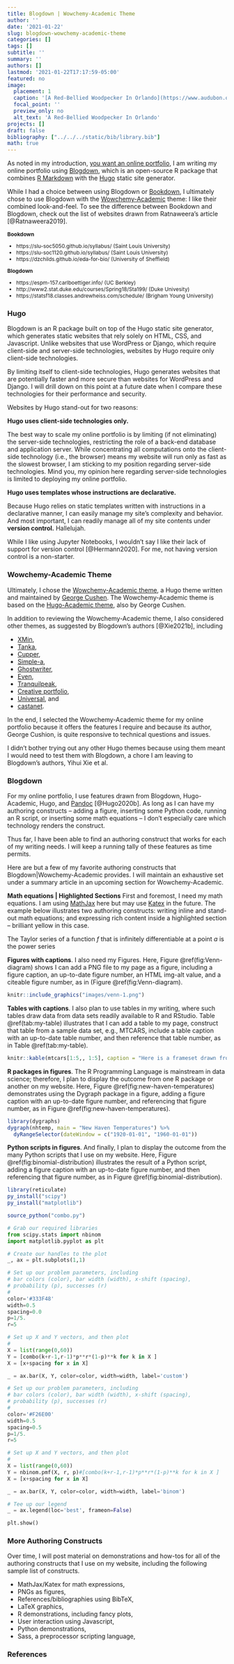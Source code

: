 ```yaml
---
title: Blogdown | Wowchemy-Academic Theme
author: ''
date: '2021-01-22'
slug: blogdown-wowchemy-academic-theme
categories: []
tags: []
subtitle: ''
summary: ''
authors: []
lastmod: '2021-01-22T17:17:59-05:00'
featured: no
image:
  placement: 1
  caption: '[A Red-Bellied Woodpecker In Orlando](https://www.audubon.org/field-guide/bird/red-bellied-woodpecker) by Cheryl Railey is licensed under [CC BY 4.0](https://creativecommons.org/licenses/by/4.0/)'
  focal_point: ''
  preview_only: no
  alt_text: 'A Red-Bellied Woodpecker In Orlando'
projects: []
draft: false
bibliography: ["../../../static/bib/library.bib"]
math: true
---
```


As noted in my introduction, [you want an online portfolio](/https://railey.io/post/you-want-an-online-portfolio/), I am writing my online portfolio using [Blogdown](https://bookdown.org/yihui/blogdown/), which is an open-source R package that combines [R Markdown](https://rmarkdown.rstudio.com/) with the [Hugo](https://gohugo.io/) static site generator.  

While I had a choice between using Blogdown or [Bookdown](https://bookdown.org/), I ultimately chose to use Blogdown with the [Wowchemy-Academic](https://wowchemy.com/templates/) theme: I like their combined look-and-feel. To see the difference between Bookdown and Blogdown, check out the list of websites drawn from Ratnaweera's article [@Ratnaweera2019].

::: {.highlight .transparent style="font-size:0.75rem"}
**Bookdown**

- https://slu-soc5050.github.io/syllabus/ (Saint Louis University)
- https://slu-soc1120.github.io/syllabus/ (Saint Louis University)
- https://dzchilds.github.io/eda-for-bio/ (University of Sheffield)

**Blogdown**

- https://espm-157.carlboettiger.info/ (UC Berkley)
- http://www2.stat.duke.edu/courses/Spring18/Sta199/ (Duke Univesity)
- https://statsf18.classes.andrewheiss.com/schedule/ (Brigham Young University)
:::

### Hugo

Blogdown is an R package built on top of the Hugo static site generator, which generates static websites that rely solely on HTML, CSS, and Javascript. Unlike websites that use WordPress or Django, which require client-side and server-side technologies, websites by Hugo require only client-side technologies.

By limiting itself to client-side technologies, Hugo generates websites that are potentially faster and more secure than websites for WordPress and Django. I will drill down on this point at a future date when I compare these technologies for their performance and security.

Websites by Hugo stand-out for two reasons:

::: {.highlight .transparent .spread}
**Hugo uses client-side technologies only.**

The best way to scale my online portfolio is by limiting (if not eliminating) the server-side technologies, restricting the role of a back-end database and application server. While concentrating all computations onto the client-side technology (i.e., the browser) means my website will run only as fast as the slowest browser, I am sticking to my position regarding server-side technologies. Mind you, my opinion here regarding server-side technologies is limited to deploying my online portfolio.
  
**Hugo uses templates whose instructions are declarative.**

Because Hugo relies on static templates written with instructions in a declarative manner, I can easily manage my site's complexity and behavior. And most important, I can readily manage all of my site contents under **version control.** Hallelujah.

While I like using Jupyter Notebooks, I wouldn't say I like their lack of support for version control [@Hermann2020]. For me, not having version control is a non-starter.
:::

### Wowchemy-Academic Theme

Ultimately, I chose the [Wowchemy-Academic theme](https://wowchemy.com/templates/), a Hugo theme written and maintained by [George Cushen](https://georgecushen.com/). The Wowchemy-Academic theme is based on the [Hugo-Academic theme](https://themes.gohugo.io/academic/), also by George Cushen.

In addition to reviewing the Wowchemy-Academic theme, I also considered other themes, as suggested by Blogdown's authors [@Xie2021b], including 

- [XMin](https://themes.gohugo.io/hugo-xmin/), 
- [Tanka](https://themes.gohugo.io/hugo-tanka/), 
- [Cupper](https://themes.gohugo.io/cupper-hugo-theme/), 
- [Simple-a](https://themes.gohugo.io/simple-a/),
- [Ghostwriter](https://themes.gohugo.io/ghostwriter/),
- [Even](https://themes.gohugo.io/hugo-theme-even/),
- [Tranquilpeak](https://themes.gohugo.io/hugo-tranquilpeak-theme/),
- [Creative portfolio](https://themes.gohugo.io/hugo-creative-portfolio-theme/),
- [Universal](https://themes.gohugo.io/hugo-universal-theme/), and
- [castanet](https://github.com/mattstratton/castanet).

In the end, I selected the Wowchemy-Academic theme for my online portfolio because it offers the features I require and because its author, George Cushion, is quite responsive to technical questions and issues.

I didn't bother trying out any other Hugo themes because using them meant I would need to test them with Blogdown, a chore I am leaving to Blogdown's authors, Yihui Xie et al.

### Blogdown

For my online portfolio, I use features drawn from Blogdown, Hugo-Academic, Hugo, and [Pandoc](https://www.pandoc.org/) [@Hugo2020b]. As long as I can have my authoring constructs -- adding a figure, inserting some Python code, running an R script, or inserting some math equations -- I don't especially care which technology renders the construct.

Thus far, I have been able to find an authoring construct that works for each of my writing needs. I will keep a running tally of these features as time permits.

Here are but a few of my favorite authoring constructs that Blogdown|Wowchemy-Academic provides. I will
maintain an exhaustive set under a summary article in an upcoming section for Wowchemy-Academic.

**Math equations | Highlighted Sections** First and foremost, I need my math equations. I am using [MathJax](https://www.mathjax.org/) here but may use [Katex](https://katex.org/) in the future. The example below illustrates two authoring constructs: writing inline and stand-out math equations; and expressing rich content inside a highlighted section -- brilliant yellow in this case.

::: {.highlight .bottom .yellow}
The Taylor series of a function $f$ that is infinitely differentiable at a point $a$ is the power series

\begin{equation}
f(a) + \frac{f'(a)}{1!}(x-a) + \frac{f''(a)}{2!}(x-a)^2 + \frac{f'''(a)}{3!}(x-a)^3+ \cdot\cdot\cdot.
\end{equation}
:::

**Figures with captions**. I also need my Figures. Here, Figure \@ref(fig:Venn-diagram) shows I can add a PNG file to my page as a figure, including a figure caption, an up-to-date figure number, an HTML img-alt value, and a citeable figure number, as in (Figure \@ref(fig:Venn-diagram).

```r
knitr::include_graphics("images/venn-1.png")
```

**Tables with captions**. I also plan to use tables in my writing, where such tables draw data from data sets readily available to R and RStudio. Table \@ref(tab:my-table) illustrates that I can add a table to my page, construct that table from a sample data set, e.g., MTCARS, include a table caption with an up-to-date table number, and then reference that table number, as in Table \@ref(tab:my-table).

```r
knitr::kable(mtcars[1:5,, 1:5], caption = "Here is a frameset drawn from MTCARS.")
```

**R packages in figures**. The R Programming Language is mainstream in data science; therefore, I plan to display the outcome from one R package or another on my website. Here, Figure \@ref(fig:new-haven-temperatures) demonstrates using the Dygraph package in a figure, adding a figure caption with an up-to-date figure number, and referencing that figure number, as in Figure \@ref(fig:new-haven-temperatures).

```r
library(dygraphs)
dygraph(nhtemp, main = "New Haven Temperatures") %>% 
  dyRangeSelector(dateWindow = c("1920-01-01", "1960-01-01"))
```

**Python scripts in figures**. And finally, I plan to display the outcome from the many Python scripts that I use on my website. Here, Figure \@ref(fig:binomial-distribution) illustrates the result of a Python script, adding a figure caption with an up-to-date figure number, and then referencing that figure number, as in Figure \@ref(fig:binomial-distribution).

```r
library(reticulate)
py_install("scipy")
py_install("matplotlib")

source_python("combo.py")
```
```python
# Grab our required libraries
from scipy.stats import nbinom
import matplotlib.pyplot as plt

# Create our handles to the plot
_, ax = plt.subplots(1,1)

# Set up our problem parameters, including
# bar colors (color), bar width (width), x-shift (spacing),
# probability (p), successes (r)
#
color='#333F48'
width=0.5
spacing=0.0
p=1/5.
r=5

# Set up X and Y vectors, and then plot
#
X = list(range(0,60))
Y = [combo(k+r-1,r-1)*p**r*(1-p)**k for k in X ]
X = [x+spacing for x in X]

_ = ax.bar(X, Y, color=color, width=width, label='custom')

# Set up our problem parameters, including
# bar colors (color), bar width (width), x-shift (spacing),
# probability (p), successes (r)
#
color='#F26E00'
width=0.5
spacing=0.5
p=1/5.
r=5

# Set up X and Y vectors, and then plot
#
X = list(range(0,60))
Y = nbinom.pmf(X, r, p)#[combo(k+r-1,r-1)*p**r*(1-p)**k for k in X ]
X = [x+spacing for x in X]

_ = ax.bar(X, Y, color=color, width=width, label='binom')

# Tee up our legend
_ = ax.legend(loc='best', frameon=False)

plt.show()

```

### More Authoring Constructs

Over time, I will post material on demonstrations and how-tos for all of the authoring constructs that I use on my website, including the following sample list of constructs.

- MathJax/Katex for math expressions,
- PNGs as figures,
- References/bibliographies using BibTeX,
- LaTeX graphics,
- R demonstrations, including fancy plots,
- User interaction using Javascript,
- Python demonstrations,
- Sass, a preprocessor scripting language,

### References
